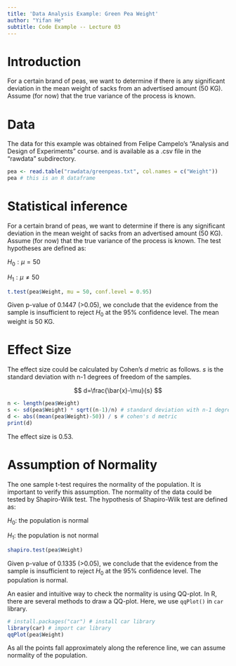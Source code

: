 ---
title: 'Data Analysis Example: Green Pea Weight'
author: "Yifan He"
subtitle: Code Example -- Lecture 03
---

# Introduction

For a certain brand of peas, we want to determine if there is any significant deviation in the mean weight of sacks from an advertised amount (50 KG). Assume (for now) that the true variance of the process is known. 

# Data 

The data for this example was obtained from Felipe Campelo's "Analysis and 
Design of Experiments" course. and is available as a .csv file in the "rawdata" subdirectory.

```{r}
pea <- read.table("rawdata/greenpeas.txt", col.names = c("Weight"))
pea # this is an R dataframe
```

# Statistical inference

For a certain brand of peas, we want to determine if there is any significant deviation in the mean weight of sacks from an advertised amount (50 KG). Assume (for now) that the true variance of the process is known. The test hypotheses are defined as:

$H_0:\mu=50$

$H_1:\mu\neq50$

```{r pea_test}
t.test(pea$Weight, mu = 50, conf.level = 0.95)
```

Given p-value of 0.1447 (>0.05), we conclude that the evidence from the sample is insufficient to reject $H_0$ at the 95% confidence level. The mean weight is 50 KG.

# Effect Size

The effect size could be calculated by Cohen's $d$ metric as follows. $s$ is the standard deviation with n-1 degrees of freedom of the samples.

$$
d=\frac{\bar{x}-\mu}{s}
$$

```{r pea_effectsize}
n <- length(pea$Weight)
s <- sd(pea$Weight) * sqrt((n-1)/n) # standard deviation with n-1 degrees of freedom
d <- abs((mean(pea$Weight)-50)) / s # cohen's d metric
print(d)
```

The effect size is 0.53.

# Assumption of Normality

The one sample t-test requires the normality of the population. It is important to verify this assumption. The normality of the data could be tested by Shapiro-Wilk test. The hypothesis of Shapiro-Wilk test are defined as:

$H_0$: the population is normal

$H_1$: the population is not normal

```{r pea_shapirotest}
shapiro.test(pea$Weight)
```

Given p-value of 0.1335 (>0.05), we conclude that the evidence from the sample is insufficient to reject $H_0$ at the 95% confidence level. The population is normal.

An easier and intuitive way to check the normality is using QQ-plot. In R, there are several methods to draw a QQ-plot. Here, we use `qqPlot()` in `car` library.

```{r qqplot}
# install.packages("car") # install car library
library(car) # import car library
qqPlot(pea$Weight)
```

As all the points fall approximately along the reference line, we can assume normality of the population.

